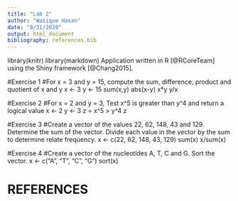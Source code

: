 ```yaml
---
title: "Lab 2"
author: "Wasique Hasan"
date: "8/31/2020"
output: html_document
bibliography: references.bib
---
```

library(knitr)
library(markdown)
Application written in R [@RCoreTeam] using the Shiny framework [@Chang2015].

    

#Exercise 1
#For x = 3 and y = 15, compute the sum, difference, product and quotient of x and y
x <- 3
y <- 15
sum(x,y)
abs(x-y)
x*y
y/x

#Exercise 2
#For x = 2 and y = 3, Test x^5 is greater than y^4 and return a logical value
x <- 2
y <- 3
z = x^5 > y^4
z

#Exercise 3
#Create a vector of the values 22, 62, 148, 43 and 129. Determine the sum of the vector. Divide each value in the vector by the sum to determine relate frequency.
x <- c(22, 62, 148, 43, 129)
sum(x)
x/sum(x)

#Exercise 4
#Create a vector of the nucleotides A, T, C and G. Sort the vector.
x <- c("A", "T", "C", "G")
sort(x)

# REFERENCES
